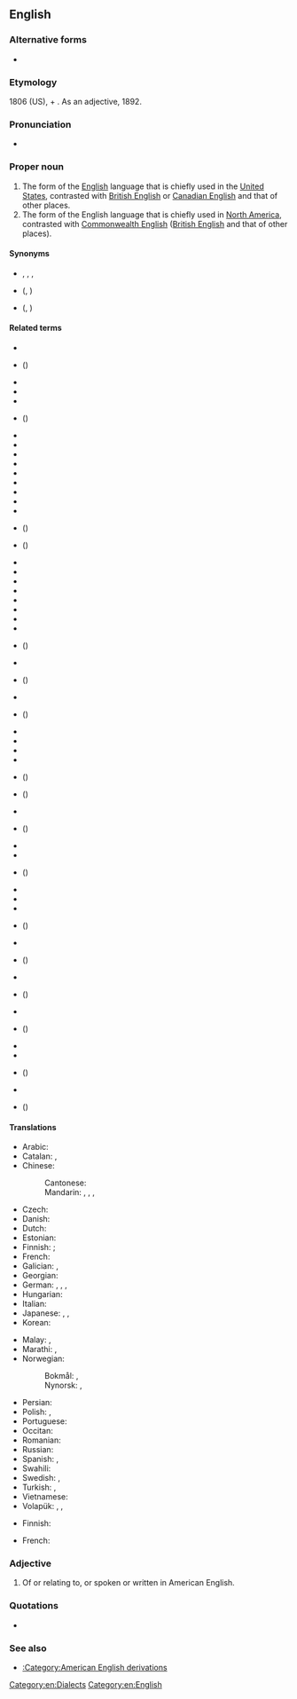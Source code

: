==English==
{{wikipedia}}

===Alternative forms===
* {{qualifier|esp. adjective}}

===Etymology===
1806 (US), {{m|en|American}} + {{m|en|English}}. As an adjective, 1892.

===Pronunciation===
* {{audio|en|En-American English.oga|Audio}}

===Proper noun===
{{en-proper noun}}

# The form of the [[English]] language that is chiefly used in the [[United States]], contrasted with [[British English]] or [[Canadian English]] and that of other places.
# The form of the English language that is chiefly used in [[North America]], contrasted with [[Commonwealth English]] ([[British English]] and that of other places).

====Synonyms====
* {{l|en|AmE}}, {{l|en|AE}}, {{l|en|AmEng}}, {{l|en|Americanese}}
* {{sense|English of North America}} {{l|en|North American English}} ({{l|en|NAmE}}, {{l|en|NAE}})
* {{sense|English of the US}} {{l|en|United States English}} ({{l|en|USEng}}, {{l|en|en-US}})

====Related terms====
{{top3}}
* {{l|en|African English}}
* {{l|en|African American English}} ({{l|en|Ebonics}})
* {{l|en|Australian English}}
* {{l|en|Bahamian English}}
* {{l|en|Bangladeshi English}}
* {{l|en|Barbadian English}} ({{l|en|Bajan English}})
* {{l|en|Belizean English}}
* {{l|en|Bermudian English}}
* {{l|en|British English}}
* {{l|en|Brunei English}}
* {{l|en|Cameroonian English}}
* {{l|en|Canadian English}}
* {{l|en|Canajan}}
* {{l|en|Caribbean English}}
* {{l|en|Channel Island English}}
* {{l|en|Chinese English}} ({{l|en|Chinglish}})
* {{l|en|Ceylonese English}} ({{l|en|Sri Lankan English}})
* {{l|en|Commonwealth English}}
* {{l|en|English English}}
* {{l|en|European English}}
* {{l|en|Falkland Islands English}}
* {{l|en|Gibraltarian English}}
* {{l|en|Guyanese English}}
* {{l|en|Hong Kong English}}
* {{l|en|Indian English}}
* {{l|en|Irish English}} ({{l|en|Hiberno-English}})
* {{l|en|Jamaican English}}
* {{l|en|Japanese English}} ({{l|en|Engrish}})
* {{l|en|Kenyan English}}
* {{l|en|King's English}} ({{l|en|Received Pronunciation}})
* {{l|en|Liberian English}}
* {{l|en|Malawian English}}
* {{l|en|Malaysian English}}
* {{l|en|Maltese English}}
* {{l|en|Manx English}} ({{l|en|Anglo-Manx}})
* {{l|en|Namibian English}} ({{l|en|Namlish}})
* {{l|en|Nepali English}}
* {{l|en|Newfoundland English}} ({{l|en|Newfinese}})
* {{l|en|New Zealand English}}
* {{l|en|Nigerian English}}
* {{l|en|Northern Irish English}} ({{l|en|Ulster English}})
* {{l|en|Pakistani English}}
* {{l|en|Pennsylvania Dutch English}}
* {{l|en|Philippine English}}
* {{l|en|Queen's English}} ({{l|en|Received Pronunciation}})
* {{l|en|Scottish English}}
* {{l|en|Singapore English}} ({{l|en|Singlish}})
* {{l|en|South African English}}
* {{l|en|Sri Lankan English}} ({{l|en|Ceylonese English}})
* {{l|en|Standard American English}}
* {{l|en|Tamil English}} ({{l|en|thanglish}})
* {{l|en|Trinidadian English}}
* {{l|en|Ugandan English}}
* {{l|en|Ulster English}} ({{l|en|Northern Irish English}})
* {{l|en|Welsh English}}
* {{l|en|Yeshiva English}} ({{l|en|Yeshivish}})
{{bottom}}

====Translations====
{{trans-top|English of the United States}}
* Arabic: {{t|ar|اَلْإِنْجِلِيزِيَّة اَلْأَمْرِيكِيَّة|f|tr=al-ʾingilīziyya l-ʾamrīkiyya}}
* Catalan: {{t|ca|anglès estatunidenc|m}}, {{t|ca|anglès americà|m}}
* Chinese:
*: Cantonese: {{t|yue|美國英語|tr=mei gwok jīng jyu|sc=Hani}}
*: Mandarin: {{t+|cmn|美國英語|sc=Hani}}, {{t+|cmn|美国英语|tr=Měiguó Yīngyǔ|sc=Hani}}, {{t|cmn|美式英語|sc=Hani}}, {{t|cmn|美式英语|tr=Měishì Yīngyǔ|sc=Hani}}
* Czech: {{t|cs|americká angličtina|f}}
* Danish: {{t|da|amerikansk engelsk}}
* Dutch: {{t|nl|Amerikaans-Engels}}
* Estonian: {{t|et|Ameerika inglise keel}}
* Finnish: {{t+|fi|amerikanenglanti}}; {{t|fi|amerikka}} {{qualifier|rare, derogative}}
* French: {{t+|fr|anglais américain|m}}
* Galician: {{t|gl|inglés estadounidense|m}}, {{t|gl|inglés americano|m}}
* Georgian: {{t|ka|ამერიკული ინგლისური}}
* German: {{t|de|US-amerikanisches Englisch|n}}, {{t|de|amerikanisches Englisch|n}}, {{t|de|Amerikanisches Englisch|n}} {{q|proscribed or nonstandard}}, {{t+|de|Amerikanisch|n}} {{q|colloquial}}
* Hungarian: {{t+|hu|amerikai angol}}
* Italian: {{t+|it|inglese americano|m}}
* Japanese: {{t|ja|アメリカ英語|tr=Amerika-Eigo}}, {{t|ja|米英語|tr=Bei-Eigo}}, {{t+|ja|米語|tr=Beigo}}
* Korean: {{t|ko|^미국 ^영어(美國英語)}}
{{trans-mid}}
* Malay: {{t|ms|bahasa Inggeris Amerika}}, {{t|ms|Inggeris Amerika}}
* Marathi: {{t|mr|अमेरिकन इंग्रजी|f}}, {{t|mr|अमेरिकन इंग्लिश|f}}
* Norwegian: {{t|no|amerikansk-engelsk}}
*: Bokmål: {{t|nb|amerikansk-engelsk|m}}, {{t+|nb|amerikansk|m}}
*: Nynorsk: {{t|nn|amerikansk-engelsk|m}}, {{t|nn|amerikansk|m}}
* Persian: {{t|fa|انگلیسی آمریکایی|tr=engelisi-ye âmrikâyi|sc=fa-Arab}}
* Polish: {{t|pl|[[amerykański]] [[angielski]]}}, {{t+|pl|amerykański}}
* Portuguese: {{t+|pt|inglês americano|m}}
* Occitan: {{t|oc|anglés american|m}}
* Romanian: {{t|ro|engleză americană|f}}
* Russian: {{t|ru|америка́нский англи́йский|m}}
* Spanish: {{t|es|inglés estadounidense|m}}, {{t|es|inglés americano|m}}
* Swahili: {{t|sw|Kiingereza cha Kimarekani}}
* Swedish: {{t+|sv|amerikansk engelska|c}}, {{t+|sv|amerikanska|c}}
* Turkish: {{t+|tr|Amerikan İngilizcesi}}, {{t+|tr|Amerikanca}}
* Vietnamese: {{t+|vi|tiếng Mỹ}}
* Volapük: {{t|vo|Lamerikänapük}}, {{t|vo|Linglänapük Lamerikänik}}, {{t|vo|Lamerikäna-Linglänapük}}
{{trans-bottom}}

{{trans-top|North American English}}
* Finnish: {{t+|fi|amerikanenglanti}}
{{trans-mid}}
* French: {{t+|fr|anglais américain|m}}
{{trans-bottom}}

===Adjective===
{{en-adj}}

# Of or relating to, or spoken or written in American English.

===Quotations===
* {{seeCites|en}}

===See also===
* [[:Category:American English derivations]]

[[Category:en:Dialects]]
[[Category:en:English]]